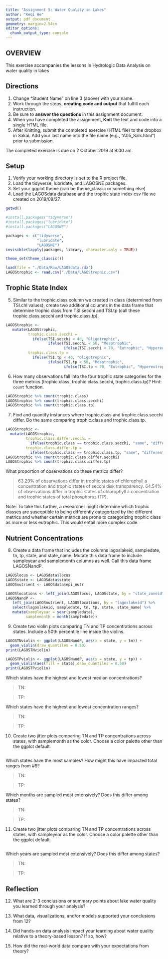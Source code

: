 ```yaml
---
title: "Assignment 5: Water Quality in Lakes"
author: "Keqi He"
output: pdf_document
geometry: margin=2.54cm
editor_options: 
  chunk_output_type: console
---
```


## OVERVIEW

This exercise accompanies the lessons in Hydrologic Data Analysis on water quality in lakes

## Directions
1. Change "Student Name" on line 3 (above) with your name.
3. Work through the steps, **creating code and output** that fulfill each instruction.
4. Be sure to **answer the questions** in this assignment document.
6. When you have completed the assignment, **Knit** the text and code into a single HTML file.
8. After Knitting, submit the completed exercise (HTML file) to the dropbox in Sakai. Add your last name into the file name (e.g., "A05_Salk.html") prior to submission.

The completed exercise is due on 2 October 2019 at 9:00 am.

## Setup

1. Verify your working directory is set to the R project file, 
2. Load the tidyverse, lubridate, and LAGOSNE packages. 
3. Set your ggplot theme (can be theme_classic or something else)
4. Load the LAGOSdata database and the trophic state index csv file we created on 2019/09/27.

```r
getwd()

#install.packages("tidyverse")
#install.packages("lubridate")
#install.packages("LAGOSNE")

packages <- c("tidyverse", 
              "lubridate", 
              "LAGOSNE")
invisible(lapply(packages, library, character.only = TRUE))

theme_set(theme_classic())

load(file = "./Data/Raw/LAGOSdata.rda")
LAGOStrophic <- read.csv("./Data/LAGOStrophic.csv")
```

## Trophic State Index

5. Similar to the trophic.class column we created in class (determined from TSI.chl values), create two additional columns in the data frame that determine trophic class from TSI.secchi and TSI.tp (call these trophic.class.secchi and trophic.class.tp). 

```r
LAGOStrophic <-
   mutate(LAGOStrophic, 
          trophic.class.secchi = 
            ifelse(TSI.secchi < 40, "Oligotrophic", 
                   ifelse(TSI.secchi < 50, "Mesotrophic",
                          ifelse(TSI.secchi < 70, "Eutrophic", "Hypereutrophic"))),
          trophic.class.tp = 
            ifelse(TSI.tp < 40, "Oligotrophic", 
                   ifelse(TSI.tp < 50, "Mesotrophic",
                          ifelse(TSI.tp < 70, "Eutrophic", "Hypereutrophic"))))
```


6. How many observations fall into the four trophic state categories for the three metrics (trophic.class, trophic.class.secchi, trophic.class.tp)? Hint: `count` function.

```r
LAGOStrophic %>% count(trophic.class)
LAGOStrophic %>% count(trophic.class.secchi)
LAGOStrophic %>% count(trophic.class.tp)
```

7. Find and quantify instances where trophic.class and trophic.class.secchi differ. Do the same comparing trophic.class and trophic.class.tp. 

```r
LAGOStrophic <-
  mutate(LAGOStrophic,
         trophic.class.differ.secchi = 
           ifelse(trophic.class == trophic.class.secchi, "same", "different"),
         trophic.class.differ.tp = 
           ifelse(trophic.class == trophic.class.tp, "same", "different"))
LAGOStrophic %>% count(trophic.class.differ.secchi)
LAGOStrophic %>% count(trophic.class.differ.tp)
```

What proportion of observations do these metrics differ?

>  63.29% of observations differ in trophic states of chlorophyll a concentration and trophic states of secchi disk transparency. 64.54% of observations differ in trophic states of chlorophyll a concentration and trophic states of total phosphorus (TP).

Note: To take this further, a researcher might determine which trophic classes are susceptible to being differently categorized by the different metrics and whether certain metrics are prone to categorizing trophic class as more or less eutrophic. This would entail more complex code.

## Nutrient Concentrations

8. Create a data frame that includes the columns lagoslakeid, sampledate, tn, tp, state, and state_name. Mutate this data frame to include sampleyear and samplemonth columns as well. Call this data frame LAGOSNandP. 

```r
LAGOSlocus <- LAGOSdata$locus
LAGOSstate <- LAGOSdata$state
LAGOSnutrient <- LAGOSdata$epi_nutr

LAGOSlocations <- left_join(LAGOSlocus, LAGOSstate, by = "state_zoneid") 
LAGOSNandP <-
   left_join(LAGOSnutrient, LAGOSlocations, by = "lagoslakeid") %>%
   select(lagoslakeid, sampledate, tn, tp, state, state_name) %>%
   mutate(sampleyear = year(sampledate), 
         samplemonth = month(sampledate))
```

9. Create two violin plots comparing TN and TP concentrations across states. Include a 50th percentile line inside the violins.
```r
LAGOSTNviolin <- ggplot(LAGOSNandP, aes(x = state, y = tn)) +
  geom_violin(draw_quantiles = 0.50)
print(LAGOSTNviolin)

LAGOSTPviolin <- ggplot(LAGOSNandP, aes(x = state, y = tp)) +
  geom_violin(aes(fill = state),draw_quantiles = 0.50) 
print(LAGOSTPviolin)
```

Which states have the highest and lowest median concentrations?

> TN:

> TP:

Which states have the highest and lowest concentration ranges?

> TN: 

> TP: 

10. Create two jitter plots comparing TN and TP concentrations across states, with samplemonth as the color. Choose a color palette other than the ggplot default.

```r

```

Which states have the most samples? How might this have impacted total ranges from #9?

> TN:

> TP: 

Which months are sampled most extensively? Does this differ among states?

> TN:

> TP: 

11. Create two jitter plots comparing TN and TP concentrations across states, with sampleyear as the color. Choose a color palette other than the ggplot default.

```r

```


Which years are sampled most extensively? Does this differ among states?

> TN:

> TP: 

## Reflection
12. What are 2-3 conclusions or summary points about lake water quality you learned through your analysis?

>

13. What data, visualizations, and/or models supported your conclusions from 12?

> 

14. Did hands-on data analysis impact your learning about water quality relative to a theory-based lesson? If so, how?

>

15.	How did the real-world data compare with your expectations from theory?

>
